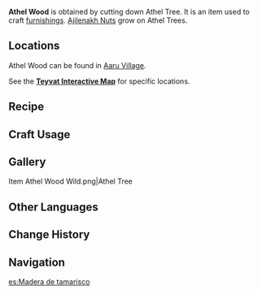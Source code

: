 {{Stub|Missing locations}}
{{Item Infobox
|id           = 101317
|image        = Item Athel Wood.png
|type         = Materials
|group        = Wood
|group2       = Furnishing Materials
|invCategory  = Materials
|quality      = 1
|description  = Wood of the Athel Tree. It has a special texture and is resilient to both drought and humidity, making it very durable.<br />Can be used to create furnishings.
|source1      = Cutting down Athel Trees in [[Great Red Sand]]
}}
'''Athel Wood''' is obtained by cutting down Athel Tree. It is an item used to craft [[furnishings]]. [[Ajilenakh Nut]]s grow on Athel Trees.

==Locations==
Athel Wood can be found in [[Aaru Village]].

See the '''[https://webstatic-sea.mihoyo.com/app/ys-map-sea/index.html#/map/2?shown_types=450 Teyvat Interactive Map]''' for specific locations.

==Recipe==
{{Recipe
|type = Wood
|Iron Chunk = 3
|sort = Iron Chunk
}}
{{Recipe
|type = Wood
|White Iron Chunk = 2
|sort = White Iron Chunk
}}
{{Recipe
|type = Wood
|Crystal Chunk = 1
|sort = Crystal Chunk
}}
{{Recipe
|type = Wood
|Magical Crystal Chunk = 1
|sort = Magical Crystal Chunk
}}
{{Recipe
|type = Wood
|Amethyst Lump = 1
|sort = Amethyst Lump
}}

==Craft Usage==
{{Craft Usage}}

==Gallery==
<gallery hideaddbutton="true" captionalign="center">
Item Athel Wood Wild.png|Athel Tree
</gallery>

==Other Languages==
{{Other Languages
|en      = Athel Wood
|zhs     = 柽木
|zhs_rm  = Chēngmù
|zht     = 檉木
|zht_rm  = Chēngmù
|zh_tl   = {{w|Tamarix|Tamarisk}} Wood
|ja      = タマリスク材
|ja_rm   = Tamarisuku-zai
|ja_tl   = Tamarisk Wood
|ko      = 에셀나무 원목
|ko_rm   = Eselnamu Wonmok
|ko_tl   = Athel Tree Hardwood
|es      = Madera de tamarisco
|es_tl   = Tamarisk Wood
|fr      = Bois de tamaris Athel
|fr_tl   = Athel Tamarisk Wood
|ru      = Тамариск
|ru_tl   = Tamarisk
|th      = ไม้ Athel
|th_rm   = Mai Athel
|th_tl   = Athel Wood
|vi      = Gỗ Sanh
|vi_tl   = 
|de      = Athel-Holz
|de_tl   = Athel Wood
|id      = Athel Wood
|pt      = Madeira de Tamarisco
|pt_tl   = 
|tr      = Ilgın Kütüğü
|tr_tl   = Tamarisk Log
|it      = Legno di athel
|it_tl   = Athel Wood
}}

==Change History==
{{Change History|3.1}}
<!--
==References==
{{Reflist}}
-->
==Navigation==
{{Material Navbox|Crafting Materials}}

[[es:Madera de tamarisco]]